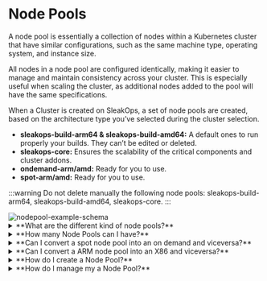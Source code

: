 
# Node Pools 

A node pool is essentially a collection of nodes within a Kubernetes cluster that have similar configurations, such as the same machine type, operating system, and instance size.

All nodes in a node pool are configured identically, making it easier to manage and maintain consistency across your cluster. This is especially useful when scaling the cluster, as additional nodes added to the pool will have the same specifications.

When a Cluster is created on SleakOps, a set of node pools are created, based on the architecture type you’ve selected  during the cluster selection.

- **sleakops-build-arm64 & sleakops-build-amd64:** A default ones to run properly your builds. They can’t be edited or deleted.
- **sleakops-core:** Ensures the scalability of the critical components and cluster addons.
- **ondemand-arm/amd:** Ready for you to use.
- **spot-arm/amd:** Ready for you to use.

:::warning
Do not delete manually the following node pools: sleakops-build-arm64, sleakops-build-amd64, sleakops-core. 
:::

<Zoom overlayBgColorEnd="rgba(255, 255, 255, 0.8)">
  <img
    src="/img/cluster/nodepool-example-schema.png"
    alt="nodepool-example-schema"
  />
</Zoom>

<details>
<summary>
**What are the different kind of node pools?**
</summary>
- **On-Demand:**  are instances in a Kubernetes cluster that run with a fixed pricing model, providing reliable access to compute resources without the risk of interruption. Can be used:
    - **Critical Workloads:** Applications that require consistent uptime, such as databases, financial systems, or other critical services.
    - **Long-Running Tasks:** Tasks that cannot be interrupted without significant consequence.
- **Spot:** are instances that take advantage of spare capacity in a cloud provider’s data center. They are available at a significant discount compared to On-Demand instances, but they come with the risk of being terminated if the provider needs the capacity back. Ideal for:
    - **Stateless Applications:** Suitable for workloads that can tolerate interruptions, such as batch processing jobs, testing environments, and distributed computing.
    - **Cost-Sensitive Workloads:** Ideal for tasks where cost savings are a priority over availability.
</details>

<details>
<summary>
**How many Node Pools can I have?**
</summary>
SleakOps base plan, allows you to have three extra node pool besides the build ones. If you need more, contact us.
</details>

<details>
<summary>
**Can I convert a spot node pool into an on demand and viceversa?**
</summary>
You can't directly convert a Spot node pool into an On-Demand node pool or vice versa, but you can achieve the desired outcome through a series of steps in SleakOps. Here’s how you can transition between node pools types:

1. Create a Node Pool of the new desired type. 
2. Updade your executions and projects to run into the new Node Pool. 
3. Delete the old node pool if it is not longer needed.
</details>

<details>
<summary>
**Can I convert a ARM node pool into an X86 and viceversa?**
</summary>
You can't change the architect type of a node pool, but you can achieve the desired outcome through a series of steps in SleakOps. Here’s how you can transition between node pools architectures:

1. Create a Node Pool of the new desired architecture. 
2. Updade your executions and projects to run into the new Node Pool. 
3. Delete the old node pool if it is not longer needed.
</details>

<details>
<summary>
**How do I create a Node Pool?**
</summary>
Follow [Creating a Node Pool](/cluster/nodepools/creating-nodepool) 
</details>

<details>
<summary>
**How do I manage my  a Node Pool?**
</summary>
Follow [Managing a Node Pool](/cluster/nodepools/managing-nodepool) 
</details>